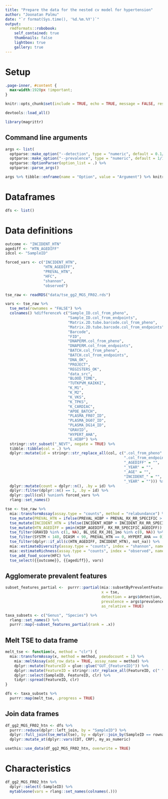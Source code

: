 ---
title: "Prepare the data for the nested cv model for hypertension"
author: "Joonatan Palmu"
date: "`r format(Sys.time(), '%d.%m.%Y')`"
output:
  rmdformats::robobook:
    self_contained: true
    thumbnails: false
    lightbox: true
    gallery: true
---

# Setup

```{css, echo = FALSE}
.page-inner, #content {
  max-width:1920px !important;
}
``` 

```{r options, echo = FALSE}
knitr::opts_chunk$set(include = TRUE, echo = TRUE, message = FALSE, results='asis', cache=FALSE, warning=FALSE, error = TRUE)
```

```{r load functions}
devtools::load_all()
```

```{r}
library(magrittr)
```


## Command line arguments

```{r}
args <- list(
  optparse::make_option("--detection", type = "numeric", default = 0.1/100, help = "Detection limit [default %default]"),
  optparse::make_option("--prevalence", type = "numeric", default = 1/100, help = "Prevalence limit [default %default]")) %>% 
  optparse::OptionParser(option_list = .) %>% 
  optparse::parse_args()
```

```{r}
args %>% tibble::enframe(name = "Option", value = "Argument") %>% knitr::kable()
```


# Dataframes

```{r}
dfs <- list()
```

# Data definitions

```{r}
outcome <- "INCIDENT_HTN"
agediff <- "HTN_AGEDIFF"
idcol <- "SampleID"
```

```{r}
forced_vars <- c("INCIDENT_HTN",
                 "HTN_AGEDIFF",
                 "PREVAL_HTN",
                 "HFC",
                 "shannon",
                 "observed")
```


```{r}
tse_raw <- readRDS("data/tse_gg2_MGS_FR02.rds")
```

```{r}
vars <- tse_raw %>% 
  tse_meta(rownames = "FALSE") %>% 
  colnames() %difference% c("Sample_ID.col_from_pheno",
                            "Sample_ID.col_from_endpoints",
                            "Matrix.2D.tube.barcode.col_from_pheno",
                            "Matrix.2D.tube.barcode.col_from_endpoints",
                            "Barcode",
                            "FID",
                            "DNAPERM.col_from_pheno",
                            "DNAPERM.col_from_endpoints",
                            "BATCH.col_from_pheno",
                            "BATCH.col_from_endpoints",
                            "DNA_OK",
                            "PROJECT",
                            "REGISTERS_OK",
                            "data_src",
                            "BLOOD_TIME",
                            "TUTKPVM_KAIKKI",
                            "K_M1",
                            "K_M2",
                            "K_VKS",
                            "K_TPKS",
                            "K_CARDIAC",
                            "APOE_BATCH",
                            "PLASMA_FR07_ID",
                            "PLASMA_DG07_ID",
                            "PLASMA_DG14_ID",
                            "GRAVID",
                            "HYPERT_AHA",
                            "E.HIBP") %>%
  stringr::str_subset("_NEVT", negate = TRUE) %>%
  tibble::tibble(col = .) %>%
  dplyr::mutate(id = stringr::str_replace_all(col, c(".col_from_pheno" = "",
                                                     ".col_from_endpoints" = "",
                                                     "_AGEDIFF" = "",
                                                     "_YEAR" = "",
                                                     "_AGE" = "",
                                                     "INCIDENT_" = "",
                                                     "_YEAR" = ""))) %>%
  dplyr::mutate(count = dplyr::n(), .by = id) %>% 
  dplyr::filter(dplyr::n() == 1, .by = id) %>%
  dplyr::pull(col) %union% forced_vars %>%
  rlang::set_names()
```

```{r}
tse <- tse_raw %>%
  mia::transformAssay(assay.type = "counts", method = "relabundance") %>% 
  tse_mutate(PREVAL_HTN = ifelse(PREVAL_HIBP + PREVAL_RX_RR_SPECIFIC > 0, 1, 0)) %>%
  tse_mutate(INCIDENT_HTN = ifelse(INCIDENT_HIBP + INCIDENT_RX_RR_SPECIFIC > 0, 1, 0)) %>%
  tse_mutate(HTN_AGEDIFF = pmin(HIBP_AGEDIFF, RX_RR_SPECIFIC_AGEDIFF)) %>% 
  tse_filter(GRAVID %in% c(1, NA), BL_USE_RX_J01_1mo %in% c(0, NA)) %>% 
  tse_filter(SYSTM < 140, DIASM < 90, PREVAL_HTN == 0, HYPERT_AHA == 0) %>%
  tse_filter(dplyr::if_all(c(HTN_AGEDIFF, INCIDENT_HTN), not_na)) %>%
  mia::estimateDiversity(assay.type = "counts", index = "shannon", name = "shannon") %>%
  mia::estimateRichness(assay.type = "counts", index = "observed", name = "observed") %>% 
  tse_add_food_score(HFC) %>% 
  tse_select({{outcome}}, {{agediff}}, vars)
```

## Agglomerate prevalent features

```{r}
subset_features_partial <-  purrr::partial(mia::subsetByPrevalentFeatures,
                                           x = tse,
                                           detection = args$detection,
                                           prevalence = args$prevalence,
                                           as_relative = TRUE)
```

```{r}
taxa_subsets <- c("Genus", "Species") %>%
  rlang::set_names() %>%
  purrr::map(~subset_features_partial(rank = .x))
```

## Melt TSE to data frame

```{r}
melt_tse <- function(x, method = "clr") {
  mia::transformAssay(x, method = method, pseudocount = 1) %>% 
    mia::meltAssay(add_row_data = TRUE, assay_name = method) %>%
    dplyr::mutate(FeatureID = glue::glue("GUT_{FeatureID}")) %>%
    dplyr::mutate(FeatureID = stringr::str_replace_all(FeatureID, c(" " = "_", "-" = "_"))) %>% 
    dplyr::select(SampleID, FeatureID, clr) %>%
    tidyr::spread(FeatureID, clr) 
}
```

```{r}
dfs <- taxa_subsets %>%
  purrr::map(melt_tse, .progress = TRUE)
```

## Join data frames

```{r}
df_gg2_MGS_FR02_htn <- dfs %>%
  purrr::reduce(dplyr::left_join, by = "SampleID") %>%
  dplyr::full_join(tse_meta(tse), by = dplyr::join_by(SampleID == rownames)) %>%
  dplyr::mutate_at(dplyr::vars(CDT, CRP), my_as_numeric)
```

```{r}
usethis::use_data(df_gg2_MGS_FR02_htn, overwrite = TRUE) 
```

# Characteristics

```{r}
df_gg2_MGS_FR02_htn %>%
  dplyr::select(-SampleID) %>% 
  mytableone(vars = rlang::set_names(colnames(.))) 
```
